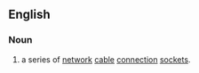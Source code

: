 ==English==
===Noun===
{{en-noun}}
# {{computing}} a series of [[network]] [[cable]] [[connection]] [[socket]]s.